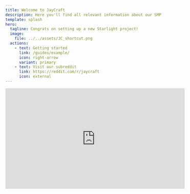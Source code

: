 ```yaml
---
title: Welcome to JayCraft
description: Here you'll find all relevant information about our SMP
template: splash
hero:
  tagline: Congrats on setting up a new Starlight project!
  image:
    file: ../../assets/JC_shortcut.png
  actions:
    - text: Getting started
      link: /guides/example/
      icon: right-arrow
      variant: primary
    - text: Visit our subreddit
      link: https://reddit.com/r/jaycraft
      icon: external
---
```



<div style={{ display: "flex", justifyContent: "center" }}>
  <iframe
    style={{ minHeight: "315px" }}
    width="560"
    height="315"
    src="https://www.youtube.com/embed/QfkXEg0UAGY"
    title="YouTube video player"
    frameborder="0"
    allow="accelerometer; autoplay; clipboard-write; encrypted-media; gyroscope; picture-in-picture; web-share"
    allowfullscreen
  ></iframe>
</div>

